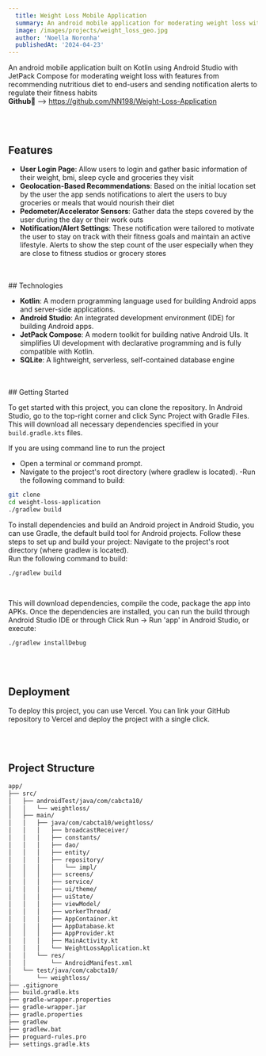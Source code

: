 ```yaml
---
  title: Weight Loss Mobile Application
  summary: An android mobile application for moderating weight loss with features from recommending nutritious diet to end-users and sending notification alerts to regulate their fitness habits
  image: /images/projects/weight_loss_geo.jpg 
  author: 'Noella Noronha'
  publishedAt: '2024-04-23'
---
```


An android mobile application built on Kotlin using Android Studio with JetPack Compose for moderating weight loss with features from recommending nutritious diet to end-users and sending notification alerts to regulate their fitness habits
<br/>
**Github🔗** --> <a href="https://github.com/NN198/Weight-Loss-Application">https://github.com/NN198/Weight-Loss-Application</a>

<br/>
<br/>

## Features 

- **User Login Page**: Allow users to login and gather basic information of their weight, bmi, sleep cycle and groceries they visit
- **Geolocation-Based Recommendations**: Based on the initial location set by the user the app sends notifications to alert the users to buy groceries or meals that would nourish their diet
- **Pedometer/Accelerator Sensors**: Gather data the steps covered by the user during the day or their work outs
- **Notification/Alert Settings**: These notification were tailored to motivate the user to stay on track with their fitness goals and maintain an active lifestyle. Alerts to show the step count of the user especially when they are close to fitness studios or grocery stores

<br/>
<br/>
## Technologies

- **Kotlin**: A modern programming language used for building Android apps and server-side applications.
- **Android Studio**: An integrated development environment (IDE) for building Android apps.
- **JetPack Compose**: A modern toolkit for building native Android UIs. It simplifies UI development with declarative programming and is fully compatible with Kotlin. 
- **SQLite**: A lightweight, serverless, self-contained database engine

<br/>
<br/>
## Getting Started

To get started with this project, you can clone the repository.
In Android Studio, go to the top-right corner and click Sync Project with Gradle Files.
This will download all necessary dependencies specified in your `build.gradle.kts` files.


If you are using command line to run the project 
- Open a terminal or command prompt.
- Navigate to the project's root directory (where gradlew is located).
-Run the following command to build:
```bash
git clone
cd weight-loss-application
./gradlew build
```


To install dependencies and build an Android project in Android Studio, you can use Gradle, the default build tool for Android projects. Follow these steps to set up and build your project:
Navigate to the project's root directory (where gradlew is located).
<br/>
Run the following command to build:

```bash
./gradlew build
```
<br/>

This will download dependencies, compile the code, package the app into APKs.
Once the dependencies are installed, you can run the build through Android Studio IDE or through 
Click Run -> Run 'app' in Android Studio, or execute:
```bash
./gradlew installDebug
```

<br/>
<br/>

## Deployment

To deploy this project, you can use Vercel. You can link your GitHub repository
to Vercel and deploy the project with a single click.

<br/>
<br/>

## Project Structure

```html
app/
├── src/
│   ├── androidTest/java/com/cabcta10/
│   │   └── weightloss/
│   ├── main/
│   │   ├── java/com/cabcta10/weightloss/
│   │   │   ├── broadcastReceiver/
│   │   │   ├── constants/
│   │   │   ├── dao/
│   │   │   ├── entity/
│   │   │   ├── repository/
│   │   │   │   └── impl/
│   │   │   ├── screens/
│   │   │   ├── service/
│   │   │   ├── ui/theme/
│   │   │   ├── uiState/
│   │   │   ├── viewModel/
│   │   │   ├── workerThread/
│   │   │   ├── AppContainer.kt
│   │   │   ├── AppDatabase.kt
│   │   │   ├── AppProvider.kt
│   │   │   ├── MainActivity.kt
│   │   │   └── WeightLossApplication.kt
│   │   └── res/
│   │       └── AndroidManifest.xml
│   └── test/java/com/cabcta10/
│       └── weightloss/
├── .gitignore
├── build.gradle.kts
├── gradle-wrapper.properties
├── gradle-wrapper.jar
├── gradle.properties
├── gradlew
├── gradlew.bat
├── proguard-rules.pro
├── settings.gradle.kts


```